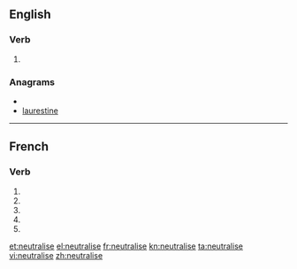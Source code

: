 {{also|neutralisé}}
==English==

===Verb===
{{en-verb|neutralis|ing}}

# {{British spelling}} {{alternative spelling of|neutralize}}

===Anagrams===
* {{alphagram|aeeilnrstu}}
* [[laurestine#English|laurestine]]

----

==French==

===Verb===
{{fr-verb-form}}

# {{conjugation of|neutraliser||1|s|pres|ind|lang=fr}}
# {{conjugation of|neutraliser||3|s|pres|ind|lang=fr}}
# {{conjugation of|neutraliser||1|s|pres|sub|lang=fr}}
# {{conjugation of|neutraliser||1|s|pres|sub|lang=fr}}
# {{conjugation of|neutraliser||2|s|imp|lang=fr}}

[[et:neutralise]]
[[el:neutralise]]
[[fr:neutralise]]
[[kn:neutralise]]
[[ta:neutralise]]
[[vi:neutralise]]
[[zh:neutralise]]